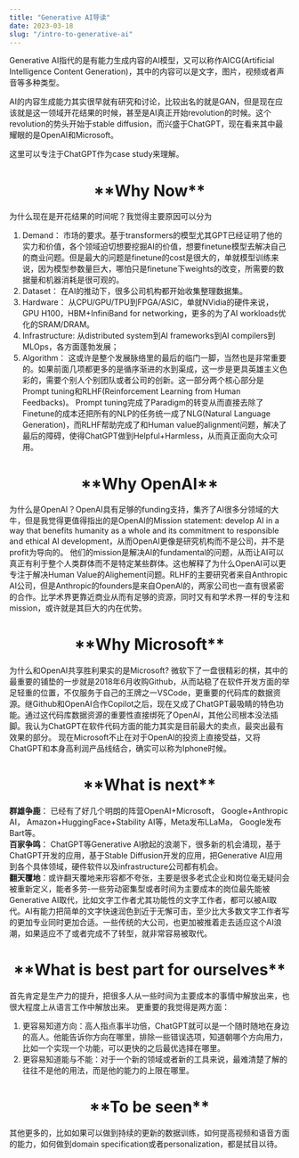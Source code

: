 ```yaml
---
title: "Generative AI导读"
date: 2023-03-18
slug: "/intro-to-generative-ai"
---
```


Generative AI指代的是有能力生成内容的AI模型，又可以称作AICG(Artificial Intelligence Content Generation)，其中的内容可以是文字，图片，视频或者声音等多种类型。

AI的内容生成能力其实很早就有研究和讨论，比较出名的就是GAN，但是现在应该就是这一领域开花结果的时候，甚至是AI真正开始revolution的时候。这个revolution的势头开始于stable diffusion，而兴盛于ChatGPT，现在看来其中最耀眼的是OpenAI和Microsoft。

这里可以专注于ChatGPT作为case study来理解。

<center><h1>**Why Now**</h1></center>

为什么现在是开花结果的时间呢？我觉得主要原因可以分为
1. Demand： 市场的要求。基于transformers的模型尤其GPT已经证明了他的实力和价值，各个领域迫切想要挖掘AI的价值，想要finetune模型去解决自己的商业问题。但是最大的问题是finetune的cost是很大的，单就模型训练来说，因为模型参数量巨大，哪怕只是finetune下weights的改变，所需要的数据量和机器消耗是很可观的。
2. Dataset： 在AI的推动下，很多公司机构都开始收集整理数据集。
3. Hardware： 从CPU/GPU/TPU到FPGA/ASIC，单就NVidia的硬件来说，GPU H100，HBM+InfiniBand for networking，更多的为了AI workloads优化的SRAM/DRAM。
4. Infrastructure: 从distributed system到AI frameworks到AI compilers到MLOps，各方面蓬勃发展；
5. Algorithm： 这或许是整个发展脉络里的最后的临门一脚，当然也是非常重要的。如果前面几项都更多的是循序渐进的水到渠成，这一步是更具英雄主义色彩的，需要个别人个别团队或者公司的创新。这一部分两个核心部分是Prompt tuning和RLHF(Reinforcement Learning from Human Feedbacks)。
Prompt tuning完成了Paradigm的转变从而直接去除了Finetune的成本还把所有的NLP的任务统一成了NLG(Natural Language Generation)，而RLHF帮助完成了和Human value的alignment问题，解决了最后的障碍，使得ChatGPT做到Helpful+Harmless，从而真正面向大众可用。

<center><h1>**Why OpenAI**</h1></center>

为什么是OpenAI？OpenAI具有足够的funding支持，集齐了AI很多分领域的大牛，但是我觉得更值得指出的是OpenAI的Mission statement: develop AI in a way that benefits humanity as a whole and its commitment to responsible and ethical AI development，从而OpenAI更像是研究机构而不是公司，并不是profit为导向的。
他们的mission是解决AI的fundamental的问题，从而让AI可以真正有利于整个人类群体而不是特定某些群体。这也解释了为什么OpenAI可以更专注于解决Human Value的Alighement问题。RLHF的主要研究者来自Anthropic AI公司，但是Anthropic的founders是来自OpenAI的，两家公司也一直有很紧密的合作。比学术界更靠近商业从而有足够的资源，同时又有和学术界一样的专注和mission，或许就是其巨大的内在优势。

<center><h1>**Why Microsoft**</h1></center>

为什么和OpenAI共享胜利果实的是Microsoft? 微软下了一盘很精彩的棋，其中的最重要的铺垫的一步就是2018年6月收购Github，从而站稳了在软件开发方面的举足轻重的位置，不仅服务于自己的王牌之一VSCode，更重要的代码库的数据资源。继Github和OpenAI合作Copilot之后，现在又成了ChatGPT最吸睛的特色功能。通过这代码库数据资源的重要性直接绑死了OpenAI，其他公司根本没法插脚。我认为ChatGPT在软件代码方面的能力其实是目前最大的卖点，最突出最有效果的部分。
现在Microsoft不止在对于OpenAI的投资上直接受益，又将ChatGPT和本身高利润产品线结合，确实可以称为Iphone时候。

<center><h1>**What is next**</h1></center>

**群雄争鹿**： 已经有了好几个明朗的阵营OpenAI+Microsoft， Google+Anthropic AI， Amazon+HuggingFace+Stability AI等，Meta发布LLaMa， Google发布Bart等。\
**百家争鸣**： ChatGPT等Generative AI掀起的浪潮下，很多新的机会涌现，基于ChatGPT开发的应用，基于Stable Diffusion开发的应用，把Generative AI应用到各个具体领域，硬件软件以及infrastructure公司都有机会。\
**翻天覆地**：或许翻天覆地来形容都不夸张，主要是很多老式企业和岗位毫无疑问会被重新定义，能者多劳-一些劳动密集型或者时间为主要成本的岗位最先能被Generative AI取代，比如文字工作者尤其功能性的文字工作者，都可以被AI取代。AI有能力把简单的文字快速润色到近于无懈可击，至少比大多数文字工作者写的更加专业同时更加合适。一些传统的大公司，也更加被推着走去适应这个AI浪潮，如果适应不了或者完成不了转型，就非常容易被取代。

<center><h1>**What is best part for ourselves**</h1></center>

首先肯定是生产力的提升，把很多人从一些时间为主要成本的事情中解放出来，也很大程度上从语言工作中解放出来。
更重要的我觉得是两方面：
1. 更容易知道方向：高人指点事半功倍，ChatGPT就可以是一个随时随地在身边的高人。他能告诉你方向在哪里，排除一些错误选项，知道朝哪个方向用力，比如一个实现一个功能，可以更快的之后最优选择在哪里。 
2. 更容易知道能与不能：对于一个新的领域或者新的工具来说，最难清楚了解的往往不是他的用法，而是他的能力的上限在哪里。 

<center><h1>**To be seen**</h1></center>

其他更多的，比如如果可以做到持续的更新的数据训练，如何提高视频和语音方面的能力，如何做到domain specification或者personalization，都是拭目以待。
